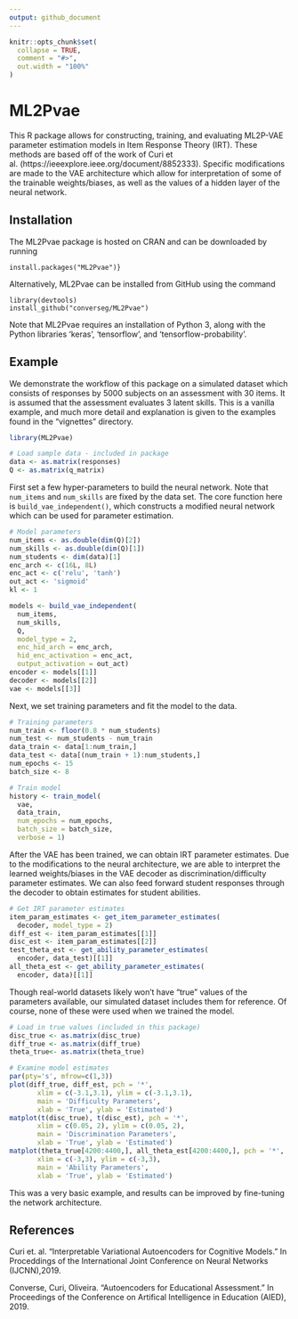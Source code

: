 ```yaml
---
output: github_document 
---
```


<!-- README.md is generated from README.Rmd. Please edit that file -->

```r
knitr::opts_chunk$set(
  collapse = TRUE,
  comment = "#>",
  out.width = "100%"
)
```

<!-- badges: start -->
<!-- badges: end -->

# ML2Pvae

This R package allows for constructing, training, and evaluating ML2P-VAE parameter estimation models in Item Response Theory (IRT). These methods are based off of the work of Curi et al. (https://ieeexplore.ieee.org/document/8852333). Specific modifications are made to the VAE architecture which allow for interpretation of some of the trainable weights/biases, as well as the values of a hidden layer of the neural network.


## Installation

The ML2Pvae package is hosted on CRAN and can be downloaded by running 
```
install.packages("ML2Pvae")}
```
Alternatively, ML2Pvae can be installed from GitHub using the command
```
library(devtools)
install_github("converseg/ML2Pvae")
```
Note that ML2Pvae requires an installation of Python 3, along with the Python libraries 'keras', 'tensorflow', and 'tensorflow-probability'.

## Example

We demonstrate the workflow of this package on a simulated dataset which consists of responses by 5000 subjects on an assessment with 30 items. It is assumed that the assessment evaluates 3 latent skills. This is a vanilla example, and much more detail and explanation is given to the examples found in the "vignettes" directory.

```r
library(ML2Pvae)

# Load sample data - included in package
data <- as.matrix(responses)
Q <- as.matrix(q_matrix)
```

First set a few hyper-parameters to build the neural network. Note that `num_items` and `num_skills` are fixed by the data set. The core function here is `build_vae_independent()`, which constructs a modified neural network which can be used for parameter estimation.

```r
# Model parameters
num_items <- as.double(dim(Q)[2])
num_skills <- as.double(dim(Q)[1])
num_students <- dim(data)[1]
enc_arch <- c(16L, 8L)
enc_act <- c('relu', 'tanh')
out_act <- 'sigmoid'
kl <- 1

models <- build_vae_independent(
  num_items,
  num_skills,
  Q,
  model_type = 2,
  enc_hid_arch = enc_arch,
  hid_enc_activation = enc_act,
  output_activation = out_act)
encoder <- models[[1]]
decoder <- models[[2]]
vae <- models[[3]]
```

Next, we set training parameters and fit the model to the data.

```r
# Training parameters
num_train <- floor(0.8 * num_students)
num_test <- num_students - num_train
data_train <- data[1:num_train,]
data_test <- data[(num_train + 1):num_students,]
num_epochs <- 15
batch_size <- 8

# Train model
history <- train_model(
  vae,
  data_train,
  num_epochs = num_epochs,
  batch_size = batch_size,
  verbose = 1)
```

After the VAE has been trained, we can obtain IRT parameter estimates. Due to the modifications to the neural architecture, we are able to interpret the learned weights/biases in the VAE decoder as discrimination/difficulty parameter estimates. We can also feed forward student responses through the decoder to obtain estimates for student abilities.

```r
# Get IRT parameter estimates 
item_param_estimates <- get_item_parameter_estimates(
  decoder, model_type = 2)
diff_est <- item_param_estimates[[1]]
disc_est <- item_param_estimates[[2]]
test_theta_est <- get_ability_parameter_estimates(
  encoder, data_test)[[1]]
all_theta_est <- get_ability_parameter_estimates(
  encoder, data)[[1]]
```

Though real-world datasets likely won't have "true" values of the parameters available, our simulated dataset includes them for reference. Of course, none of these were used when we trained the model.

```r
# Load in true values (included in this package)
disc_true <- as.matrix(disc_true)
diff_true <- as.matrix(diff_true)
theta_true<- as.matrix(theta_true)
```
```r
# Examine model estimates
par(pty='s', mfrow=c(1,3))
plot(diff_true, diff_est, pch = '*',
       xlim = c(-3.1,3.1), ylim = c(-3.1,3.1),
       main = 'Difficulty Parameters',
       xlab = 'True', ylab = 'Estimated')
matplot(t(disc_true), t(disc_est), pch = '*',
       xlim = c(0.05, 2), ylim = c(0.05, 2),
       main = 'Discrimination Parameters',
       xlab = 'True', ylab = 'Estimated')
matplot(theta_true[4200:4400,], all_theta_est[4200:4400,], pch = '*',
       xlim = c(-3,3), ylim = c(-3,3),
       main = 'Ability Parameters',
       xlab = 'True', ylab = 'Estimated')
```

This was a very basic example, and results can be improved by fine-tuning the network architecture.

## References

\bibitem[curi] Curi et. al. “Interpretable Variational Autoencoders for Cognitive Models.” In Proceddings of the International Joint Conference on Neural Networks (IJCNN),2019.

\bibitem[converse] Converse, Curi, Oliveira. “Autoencoders for Educational Assessment.” In Proceedings of the Conference on Artifical Intelligence in Education (AIED), 2019.
